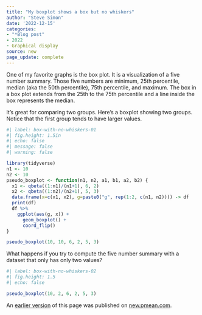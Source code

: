 ```yaml
---
title: "My boxplot shows a box but no whiskers"
author: "Steve Simon"
date: '2022-12-15'
categories: 
- "*Blog post"
- 2022
- Graphical display
source: new
page_update: complete
---
```


One of my favorite graphs is the box plot. It is a visualization of a five number summary. Those five numbers are minimum, 25th percentile, median (aka the 50th percentile), 75th percentile, and maximum. The box in a box plot extends from the 25th to the 75th percentile and a line inside the box represents the median.

It's great for comparing two groups. Here's a boxplot showing two groups. Notice that the first group tends to have larger values. 

```r
#| label: box-with-no-whiskers-01
#| fig.height: 1.5in
#| echo: false
#| message: false
#| warning: false

library(tidyverse)
n1 <- 10
n2 <- 10
pseudo_boxplot <- function(n1, n2, a1, b1, a2, b2) {
  x1 <- qbeta((1:n1)/(n1+1), 6, 2)
  x2 <- qbeta((1:n2)/(n2+1), 5, 3)
  data.frame(x=c(x1, x2), g=paste0("g", rep(1:2, c(n1, n2)))) -> df
  print(df)
  df %>%
    ggplot(aes(g, x)) +
      geom_boxplot() +
      coord_flip()
}

pseudo_boxplot(10, 10, 6, 2, 5, 3)
```

What happens if you try to compute the five number summary with a dataset that only has only two values?

```r
#| label: box-with-no-whiskers-02
#| fig.height: 1.5
#| echo: false

pseudo_boxplot(10, 2, 6, 2, 5, 3)
```

An [earlier version][sim2] of this page was published on [new.pmean.com][sim1].

[sim1]: http://new.pmean.com
[sim2]: http://new.pmean.com/box-with-no-whiskers/
